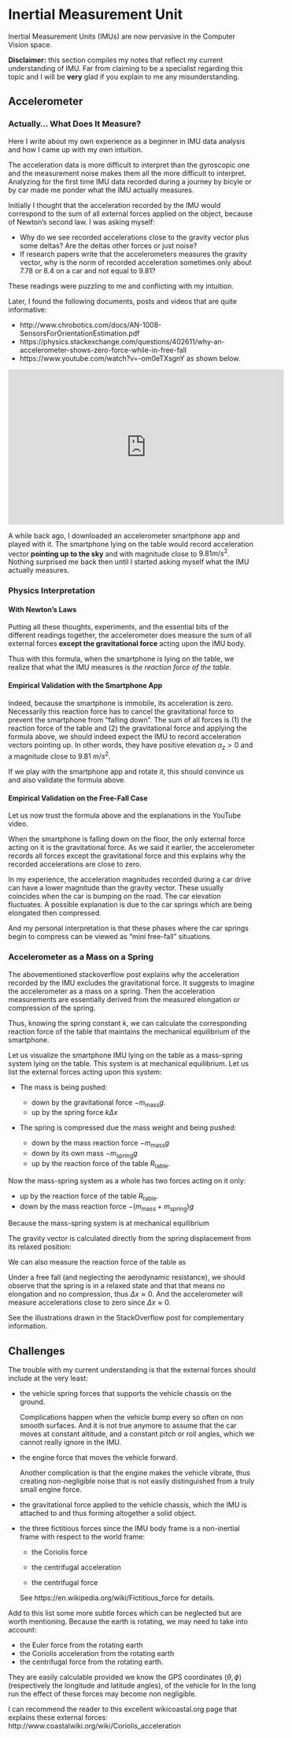 # Inertial Measurement Unit

Inertial Measurement Units (IMUs) are now pervasive in the Computer Vision space.

**Disclaimer:** this section compiles my notes that reflect my current
understanding of IMU. Far from claiming to be a specialist regarding this topic
and I will be **very** glad if you explain to me any misunderstanding.

## Accelerometer

### Actually... What Does It Measure?

Here I write about my own experience as a beginner in
IMU data analysis and how I came up with my own intuition.

The acceleration data is more difficult to interpret than the gyroscopic one and
the measurement noise makes them all the more difficult to interpret. Analyzing
for the first time IMU data recorded during a journey by bicyle or by car made
me ponder what the IMU actually measures.

Initially I thought that the acceleration recorded by the IMU would correspond
to the sum of all external forces applied on the object, because of Newton's
second law. I was asking myself:

- Why do we see recorded accelerations close to the gravity vector plus some
  deltas? Are the deltas other forces or just noise?
- If research papers write that the accelerometers measures the gravity vector,
  why is the norm of recorded acceleration sometimes only about $7.78$ or
  $8.4$ on a car and not equal to $9.81$?

These readings were puzzling to me and conflicting with my intuition.

Later, I found the following documents, posts and videos that are quite
informative:

- http://www.chrobotics.com/docs/AN-1008-SensorsForOrientationEstimation.pdf
- https://physics.stackexchange.com/questions/402611/why-an-accelerometer-shows-zero-force-while-in-free-fall
- https://www.youtube.com/watch?v=-om0eTXsgnY as shown below.

<p align="center">
<iframe width="560" height="315" src="https://www.youtube.com/embed/-om0eTXsgnY" frameborder="0" allowfullscreen></iframe>
</p>

A while back ago, I downloaded an accelerometer smartphone app and played with
it. The smartphone lying on the table would record acceleration vector
**pointing up to the sky** and with magnitude close to $9.81 m/s^2$.
Nothing surprised me back then until I started asking myself what the IMU
actually measures.

### Physics Interpretation

#### With Newton's Laws

Putting all these thoughts, experiments, and the essential bits of the different
readings together, the accelerometer does measure the sum of all external forces
**except the gravitational force** acting upon the IMU body.

\begin{equation}
  m \mathbf{a}^{\text{IMU}} = \Sigma \mathbf{F} - m \mathbf{g}
\end{equation}

Thus with this formula, when the smartphone is lying on the table, we realize
that what the IMU measures is *the reaction force of the table*.

#### Empirical Validation with the Smartphone App

Indeed, because the smartphone is immobile, its acceleration is zero.
Necessarily this reaction force has to cancel the gravitational force to prevent
the smartphone from "falling down". The sum of all forces is (1) the reaction
force of the table and (2) the gravitational force and applying the formula
above, we should indeed expect the IMU to record acceleration vectors pointing
up. In other words, they have positive elevation $a_z > 0$ and a magnitude
close to $9.81\ m/s^2$.

If we play with the smartphone app and rotate it, this should convince us and
also validate the formula above.

#### Empirical Validation on the Free-Fall Case

Let us now trust the formula above and the explanations in the YouTube video.

When the smartphone is falling down on the floor, the only external force
acting on it is the gravitational force. As we said it earlier, the
accelerometer records all forces except the gravitational force and this
explains why the recorded accelerations are close to zero.

In my experience, the acceleration magnitudes recorded during a car drive can
have a lower magnitude than the gravity vector. These usually coincides when the
car is bumping on the road. The car elevation fluctuates. A possible explanation
is due to the car springs which are being elongated then compressed.

And my personal interpretation is that these phases where the car springs begin
to compress can be viewed as "mini free-fall" situations.

### Accelerometer as a Mass on a Spring

The abovementioned stackoverflow post explains why the acceleration recorded by
the IMU excludes the gravitational force. It suggests to imagine the
accelerometer as a mass on a spring. Then the acceleration measurements are
essentially derived from the measured elongation or compression of the spring.

Thus, knowing the spring constant $k$, we can calculate the corresponding
reaction force of the table that maintains the mechanical equilibrium of the
smartphone.

Let us visualize the smartphone IMU lying on the table as a mass-spring system
lying on the table. This system is at mechanical equilibrium. Let us list the
external forces acting upon this system:

- The mass is being pushed:

  - down by the gravitational force $-m_\text{mass} g$.
  - up by the spring force $k \Delta x$

- The spring is compressed due the mass weight and being pushed:

  - down by the mass reaction force $-m_\text{mass} g$
  - down by its own mass $-m_\text{spring} g$
  - up by the reaction force of the table $R_\text{table}$.

Now the mass-spring system as a whole has two forces acting on it only:

  - up by the reaction force of the table $R_\text{table}$.
  - down by the mass reaction force $-(m_\text{mass} + m_\text{spring}) g$

Because the mass-spring system is at mechanical equilibrium

\begin{align}
  k \Delta x &= m_\text{mass} g \\
  %
  R_\text{table} &= (m_\text{mass} + m_\text{spring}) g
\end{align}

The gravity vector is calculated directly from the spring displacement from
its relaxed position:

\begin{equation}
  g = \frac{k}{m_\text{mass}} \Delta x\\
\end{equation}

We can also measure the reaction force of the table as

\begin{equation}
  R_\text{table} = k (1 + \frac{m_\text{spring}}{m_\text{mass}}) \Delta x
\end{equation}

Under a free fall (and neglecting the aerodynamic resistance), we should observe
that the spring is in a relaxed state and that that means no elongation and no
compression, thus $\Delta x \approx 0$. And the accelerometer will measure
accelerations close to zero since $\Delta x \approx 0$.

See the illustrations drawn in the StackOverflow post for complementary
information.


## Challenges

The trouble with my current understanding is that the external forces should
include at the very least:

- the vehicle spring forces that supports the vehicle chassis on the ground.

  Complications happen when the vehicle bump every so often on non smooth
  surfaces. And it is not true anymore to assume that the car moves at constant
  altitude, and a constant pitch or roll angles, which we cannot really ignore
  in the IMU.

- the engine force that moves the vehicle forward.

  Another complication is that the engine makes the vehicle vibrate, thus
  creating non-negligible noise that is not easily distinguished from a
  truly small engine force.

- the gravitational force applied to the vehicle chassis, which the IMU is
  attached to and thus forming altogether a solid object.

- the three fictitious forces since the IMU body frame is a non-inertial frame with
  respect to the world frame:

  - the Coriolis force

    \begin{equation}
      -2m\ \mathbf{\Omega}_{\text{imu} / \text{world}} \times \mathbf{v}|_{\text{imu}}
    \end{equation}

  - the centrifugal acceleration

    \begin{equation}
      -m\ \mathbf{\Omega}_{\text{imu} / \text{world}} \times
         (\mathbf{\Omega}_{\text{imu} / \text{world}} \times
         \mathbf{v}|_{\text{imu}})
    \end{equation}

  - the centrifugal force

    \begin{equation}
      -m\ \frac{d \mathbf{v}|_{\text{imu}}}{dt}
    \end{equation}

  See https://en.wikipedia.org/wiki/Fictitious_force for details.

Add to this list some more subtle forces which can be neglected but are worth
mentioning. Because the earth is rotating, we may need to take into account:

- the Euler force from the rotating earth
- the Coriolis acceleration from the rotating earth
- the centrifugal force from the rotating earth.

They are easily calculable provided we know the GPS coordinates $(\theta,
\phi)$ (respectively the longitude and latitude angles), of the vehicle for In
the long run the effect of these forces may become non negligible.

I can recommend the reader to this excellent wikicoastal.org page that explains
these external forces: http://www.coastalwiki.org/wiki/Coriolis_acceleration
